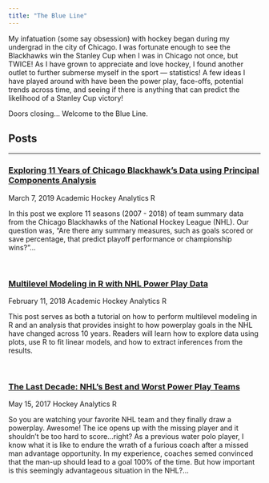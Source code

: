 ```yaml
---
title: "The Blue Line"
---
```


My infatuation (some say obsession) with hockey began during my undergrad in the city of Chicago. I was fortunate enough to see the Blackhawks win the Stanley Cup when I was in Chicago not once, but TWICE! As I have grown to appreciate and love hockey, I found another outlet to further submerse myself in the sport — statistics!  A few ideas I have played around with have been the power play, face-offs, potential trends across time, and seeing if there is anything that can predict the likelihood of a Stanley Cup victory!

Doors closing… Welcome to the Blue Line.

<h2><span class="far fa-file-alt" aria-hidden="true"></span> Posts</h2> 
<hr>

<!-- Blackhawks PCA -->

<h3><span class="far fa-sticky-note" aria-hidden="true"></span><a href="https://mattkmiecik.com/post-Exploring-11-Years-of-Chicago-Blackhawks-Data-using-Principal-Components-Analysis.html" class="postLink"> Exploring 11 Years of Chicago Blackhawk’s Data using Principal Components Analysis</a></h3>

<span class="far fa-clock"></span> March 7, 2019
<span class="label label-primary">Academic</span>
<span class="label label-info">Hockey Analytics</span>
<span class="label label-default">R</span>

In this post we explore 11 seasons (2007 - 2018) of team summary data from the Chicago Blackhawks of the National Hockey League (NHL). Our question was, “Are there any summary measures, such as goals scored or save percentage, that predict playoff performance or championship wins?”...

<br>

<!-- Multi-level Model NHL -->

<h3><span class="far fa-sticky-note" aria-hidden="true"></span><a href="post-Multilevel-Modeling-in-R-with-NHL-Power-Play-Data.html" class="postLink"> Multilevel Modeling in R with NHL Power Play Data</a></h3>

<span class="far fa-clock"></span> February 11, 2018
<span class="label label-primary">Academic</span>
<span class="label label-info">Hockey Analytics</span>
<span class="label label-default">R</span>

This post serves as both a tutorial on how to perform multilevel modeling in R and an analysis that provides insight to how powerplay goals in the NHL have changed across 10 years. Readers will learn how to explore data using plots, use R to fit linear models, and how to extract inferences from the results.

<br>

<!-- The Last Decade NHLs Best and Worst Power Play Teams -->

<h3><span class="far fa-sticky-note" aria-hidden="true"></span><a href="post-The-Last-Decade-NHLs-Best-and-Worst-Power-Play-Teams.html" class="postLink"> The Last Decade: NHL’s Best and Worst Power Play Teams</a></h3>

<span class="far fa-clock"></span> May 15, 2017
<span class="label label-info">Hockey Analytics</span>
<span class="label label-default">R</span>

So you are watching your favorite NHL team and they finally draw a powerplay. Awesome! The ice opens up with the missing player and it shouldn't be too hard to score...right? As a previous water polo player, I know what it is like to endure the wrath of a furious coach after a missed man advantage opportunity. In my experience, coaches semed convinced that the man-up should lead to a goal 100% of the time. But how important is this seemingly advantageous situation in the NHL?...

<br>